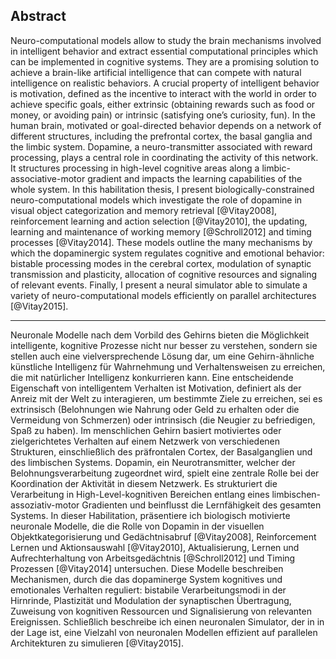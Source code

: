 
## Abstract {-}

Neuro-computational models allow to study the brain mechanisms involved in intelligent behavior and extract essential computational principles which can be implemented in cognitive systems. They are a promising solution to achieve a brain-like artificial intelligence that can compete with natural intelligence on realistic behaviors. 
A crucial property of intelligent behavior is motivation, defined as the incentive to interact with the world in order to achieve specific goals, either extrinsic (obtaining rewards such as food or money, or avoiding pain) or intrinsic (satisfying one's curiosity, fun). 
In the human brain, motivated or goal-directed behavior depends on a network of different structures, including the prefrontal cortex, the basal ganglia and the limbic system. 
Dopamine, a neuro-transmitter associated with reward processing, plays a central role in coordinating the activity of this network. 
It structures processing in high-level cognitive areas along a limbic-associative-motor gradient and impacts the learning capabilities of the whole system.
In this habilitation thesis, I present biologically-constrained neuro-computational models which investigate the role of dopamine in visual object categorization and memory retrieval [@Vitay2008], reinforcement learning and action selection [@Vitay2010], the updating, learning and maintenance of working memory [@Schroll2012] and timing processes [@Vitay2014]. 
These models outline the many mechanisms by which the dopaminergic system regulates cognitive and emotional behavior: bistable processing modes in the cerebral cortex, modulation of synaptic transmission and plasticity, allocation of cognitive resources and signaling of relevant events.
Finally, I present a neural simulator able to simulate a variety of neuro-computational models efficiently on parallel architectures [@Vitay2015].

---

\newpage

Neuronale Modelle nach dem Vorbild des Gehirns bieten die Möglichkeit intelligente, kognitive Prozesse nicht nur besser zu verstehen, sondern sie stellen auch eine vielversprechende Lösung dar, um eine Gehirn-ähnliche künstliche Intelligenz für Wahrnehmung und Verhaltensweisen zu erreichen, die mit natürlicher Intelligenz konkurrieren kann.
Eine entscheidende Eigenschaft von intelligentem Verhalten ist Motivation, definiert als der Anreiz mit der Welt zu interagieren, um bestimmte Ziele zu erreichen, sei es extrinsisch (Belohnungen wie Nahrung oder Geld zu erhalten oder die Vermeidung von Schmerzen) oder intrinsisch (die Neugier zu befriedigen, Spaß zu haben).
Im menschlichen Gehirn basiert motiviertes oder zielgerichtetes Verhalten auf einem Netzwerk von verschiedenen Strukturen, einschließlich des präfrontalen Cortex, der Basalganglien und des limbischen Systems.
Dopamin, ein Neurotransmitter, welcher der Belohnungsverarbeitung zugeordnet wird, spielt eine zentrale Rolle bei der Koordination der Aktivität in diesem Netzwerk.
Es strukturiert die Verarbeitung in High-Level-kognitiven Bereichen entlang eines limbischen-assoziativ-motor Gradienten und beinflusst die Lernfähigkeit des gesamten Systems.
In dieser Habilitation, präsentiere ich biologisch motivierte neuronale Modelle, die die Rolle von Dopamin in der visuellen Objektkategorisierung und Gedächtnisabruf [@Vitay2008], Reinforcement Lernen und Aktionsauswahl [@Vitay2010], Aktualisierung, Lernen und Aufrechterhaltung von Arbeitsgedächtnis [@Schroll2012] und Timing Prozessen [@Vitay2014] untersuchen.
Diese Modelle beschreiben Mechanismen, durch die das dopaminerge System kognitives und emotionales Verhalten reguliert: bistabile Verarbeitungsmodi in der Hirnrinde, Plastizität und Modulation der synaptischen Übertragung, Zuweisung von kognitiven Ressourcen und Signalisierung von relevanten Ereignissen.
Schließlich beschreibe ich einen neuronalen Simulator, der in in der Lage ist, eine Vielzahl von neuronalen Modellen effizient auf parallelen Architekturen zu simulieren [@Vitay2015].
